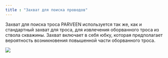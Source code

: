 ```yaml
---
title : "Захват для поиска проводов"
---
```


Захват для поиска троса PARVEEN используется так же, как и стандартный захват для троса, для извлечения оборванного троса из ствола скважины. Захват включает в себя юбку, которая предполагает вероятность возникновения повышенной части оборванного троса.

<img src="./wire-finder-grab.png" />